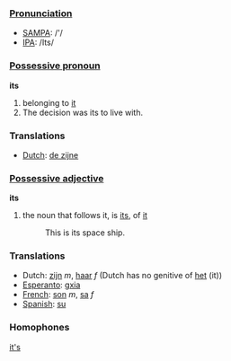 ===[[Pronunciation]]===
*[[w:SAMPA|SAMPA]]: /'/
*[[w:IPA|IPA]]: /Its/

===[[Possessive pronoun]]===

'''its'''

# belonging to [[it]]
# The decision was its to live with.

===Translations===
*[[Dutch]]: [[de zijne]]

===[[Possessive adjective]]===

'''its'''

#the noun that follows it, is [[its]], of [[it]]
#: This is its space ship.

===Translations===
*Dutch: [[zijn]] ''m'', [[haar]] ''f'' (Dutch has no genitive of [[het]] (it))
*[[Esperanto]]: [[gxia]]
*[[French]]: [[son]] ''m'', [[sa]] ''f''
*[[Spanish]]: [[su]]

===Homophones===

[[it's]]